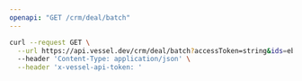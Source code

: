 ```yaml
---
openapi: "GET /crm/deal/batch"
---
```


<RequestExample>

```bash Request
curl --request GET \
  --url https://api.vessel.dev/crm/deal/batch?accessToken=string&ids=eb84649fd7a5145b93c349bde55dd88d,b3b04a80af4190796185c527e7b9933c \
  --header 'Content-Type: application/json' \
  --header 'x-vessel-api-token: '
```

</RequestExample>
